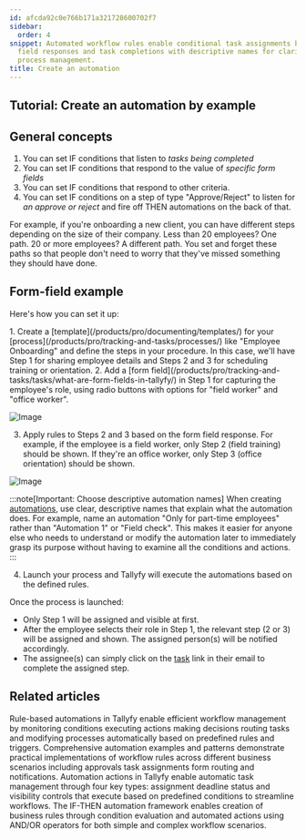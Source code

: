 ```yaml
---
id: afcda92c0e766b171a321728600702f7
sidebar:
  order: 4
snippet: Automated workflow rules enable conditional task assignments based on form
  field responses and task completions with descriptive names for clarity and efficient
  process management.
title: Create an automation
---
```



## Tutorial: Create an automation by example

## General concepts

1. You can set IF conditions that listen to *tasks being completed*
2. You can set IF conditions that respond to the value of *specific form fields*
3. You can set IF conditions that respond to other criteria.
4. You can set IF conditions on a step of type "Approve/Reject" to listen for *an approve or reject* and fire off THEN automations on the back of that.

For example, if you're onboarding a new client, you can have different steps depending on the size of their company. Less than 20 employees? One path. 20 or more employees? A different path. You set and forget these paths so that people don't need to worry that they've missed something they should have done.

## Form-field example

Here's how you can set it up:

<Steps>
1. Create a [template](/products/pro/documenting/templates/) for your [process](/products/pro/tracking-and-tasks/processes/) like "Employee Onboarding" and define the steps in your procedure. In this case, we'll have Step 1 for sharing employee details and Steps 2 and 3 for scheduling training or orientation.
2. Add a [form field](/products/pro/tracking-and-tasks/tasks/what-are-form-fields-in-tallyfy/) in Step 1 for capturing the employee's role, using radio buttons with options for "field worker" and "office worker".

![Image](https://screenshots.tallyfy.com/tallyfy%2Fpro%2Fdesktop-light-radio-field-example.png)

3. Apply rules to Steps 2 and 3 based on the form field response. For example, if the employee is a field worker, only Step 2 (field training) should be shown. If they're an office worker, only Step 3 (office orientation) should be shown.

![Image](https://screenshots.tallyfy.com/tallyfy%2Fpro%2Fdesktop-light-applying-automations-example.png)

:::note[Important: Choose descriptive automation names]
When creating [automations](/products/pro/documenting/templates/automations/), use clear, descriptive names that explain what the automation does. For example, name an automation "Only for part-time employees" rather than "Automation 1" or "Field check". This makes it easier for anyone else who needs to understand or modify the automation later to immediately grasp its purpose without having to examine all the conditions and actions.
:::

4. Launch your process and Tallyfy will execute the automations based on the defined rules.
</Steps>

Once the process is launched:

* Only Step 1 will be assigned and visible at first.
* After the employee selects their role in Step 1, the relevant step (2 or 3) will be assigned and shown. The assigned person(s) will be notified accordingly.
* The assignee(s) can simply click on the [task](/products/pro/tracking-and-tasks/tasks/) link in their email to complete the assigned step.


## Related articles
<CardGrid>
<LinkTitleCard header="<b>Templates > Automations</b>" href="/products/pro/documenting/templates/automations/" > Rule-based automations in Tallyfy enable efficient workflow management by monitoring conditions executing actions making decisions routing tasks and modifying processes automatically based on predefined rules and triggers. </LinkTitleCard>
<LinkTitleCard header="<b>Automations > Examples</b>" href="/products/pro/documenting/templates/automations/examples/" > Comprehensive automation examples and patterns demonstrate practical implementations of workflow rules across different business scenarios including approvals task assignments form routing and notifications. </LinkTitleCard>
<LinkTitleCard header="<b>Automations > Actions</b>" href="/products/pro/documenting/templates/automations/actions/" > Automation actions in Tallyfy enable automatic task management through four key types: assignment deadline status and visibility controls that execute based on predefined conditions to streamline workflows. </LinkTitleCard>
<LinkTitleCard header="<b>Automations > Logic operations Explained</b>" href="/products/pro/documenting/templates/automations/logic-explained/" > The IF-THEN automation framework enables creation of business rules through condition evaluation and automated actions using AND/OR operators for both simple and complex workflow scenarios. </LinkTitleCard>
</CardGrid>